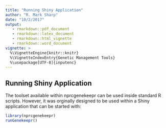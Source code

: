 ```yaml
---
title: "Running Shiny Application"
author: "R. Mark Sharp"
date: "10/2/2017"
output: 
   - rmarkdown::pdf_document
   - rmarkdown::latex_document
   - rmarkdown::html_vignette
   - rmarkdown::word_document
vignette: >
  %\VignetteEngine{knitr::knitr}
  %\VignetteIndexEntry{Genetic Management Tools}
  %\usepackage[UTF-8]{inputenc}
---
```


## Running Shiny Application  

The toolset available within nprcgenekeepr can be used inside standard R scripts.
However, it was orginally designed to be used within a Shiny application 
that can be started with:

```r
library(nprcgenekeepr)
runGenekeepr()
```
